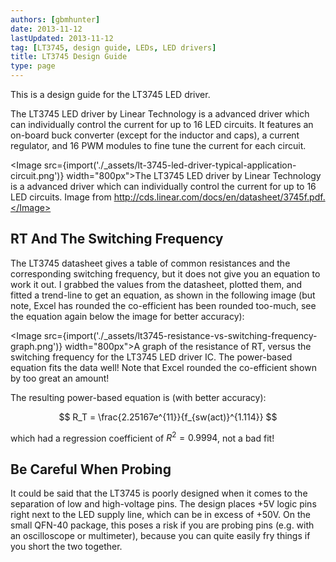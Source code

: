 ```yaml
---
authors: [gbmhunter]
date: 2013-11-12
lastUpdated: 2013-11-12
tag: [LT3745, design guide, LEDs, LED drivers]
title: LT3745 Design Guide
type: page
---
```


This is a design guide for the LT3745 LED driver.

The LT3745 LED driver by Linear Technology is a advanced driver which can individually control the current for up to 16 LED circuits. It features an on-board buck converter (except for the inductor and caps), a current regulator, and 16 PWM modules to fine tune the current for each circuit.

<Image src={import('./_assets/lt-3745-led-driver-typical-application-circuit.png')} width="800px">The LT3745 LED driver by Linear Technology is a advanced driver which can individually control the current for up to 16 LED circuits. Image from http://cds.linear.com/docs/en/datasheet/3745f.pdf.</Image>

## RT And The Switching Frequency

The LT3745 datasheet gives a table of common resistances and the corresponding switching frequency, but it does not give you an equation to work it out. I grabbed the values from the datasheet, plotted them, and fitted a trend-line to get an equation, as shown in the following image (but note, Excel has rounded the co-efficient has been rounded too-much, see the equation again below the image for better accuracy):

<Image src={import('./_assets/lt3745-resistance-vs-switching-frequency-graph.png')} width="800px">A graph of the resistance of RT, versus the switching frequency for the LT3745 LED driver IC. The power-based equation fits the data well! Note that Excel rounded the co-efficient shown by too great an amount!</Image>

The resulting power-based equation is (with better accuracy):

$$ R_T = \frac{2.25167e^{11}}{f_{sw(act)}^{1.114}} $$

which had a regression coefficient of $R^2 = 0.9994$, not a bad fit!

## Be Careful When Probing

It could be said that the LT3745 is poorly designed when it comes to the separation of low and high-voltage pins. The design places +5V logic pins right next to the LED supply line, which can be in excess of +50V. On the small QFN-40 package, this poses a risk if you are probing pins (e.g. with an oscilloscope or multimeter), because you can quite easily fry things if you short the two together.
